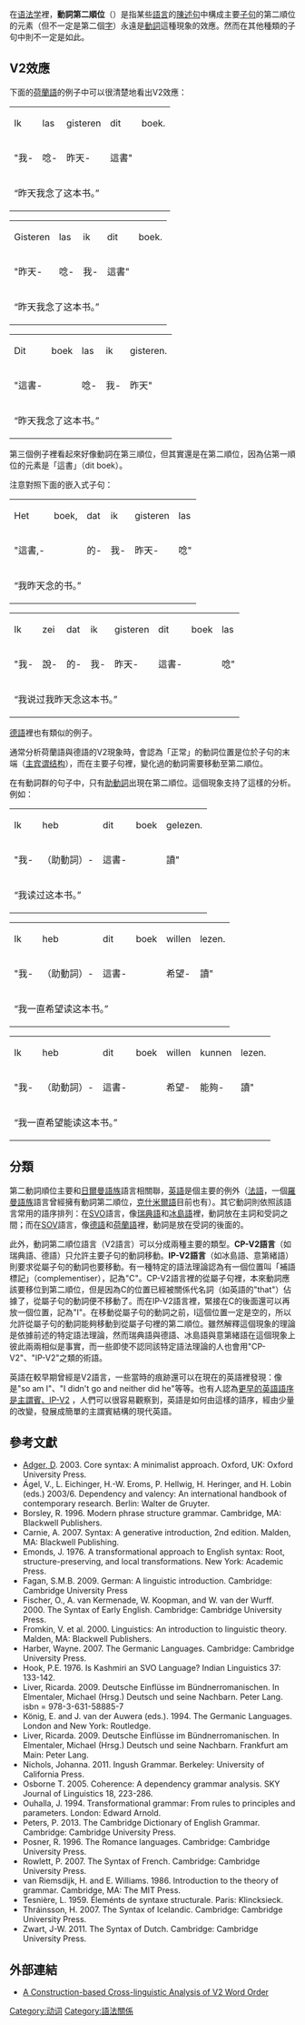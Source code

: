 在[[语法学|语法学]]裡，'''動詞第二順位'''（{{lang-en|V2 word order}}）是指某些[[語言|語言]]的[[陳述句|陳述句]]中構成主要[[子句|子句]]的第二順位的元素（但不一定是第二個[[字|字]]）永遠是[[動詞|動詞]]這種現象的效應。然而在其他種類的子句中則不一定是如此。

== V2效應 ==
下面的[[荷蘭語|荷蘭語]]的例子中可以很清楚地看出V2效應：
{| 
|- 
| Ik || las ||  gisteren  || dit  || boek.
|-
| "我- || 唸- || 昨天- || 這書" ||
|-
|colspan="5" |“昨天我念了这本书。”
|}


{|
|-
| Gisteren  || las  || ik || dit  || boek.
|-
| "昨天- || 唸- || 我- || 這書" ||
|-
|colspan="5" |“昨天我念了这本书。”
|}


{|
|-
| Dit  || boek || las  || ik || gisteren.
|-
| "這書- || || 唸- || 我- || 昨天"
|-
|colspan="5" |“昨天我念了这本书。”
|}


第三個例子裡看起來好像動詞在第三順位，但其實還是在第二順位，因為佔第一順位的元素是「這書」（dit boek）。

注意對照下面的嵌入式子句： 

{|
|-
| Het || boek, || dat  || ik || gisteren  || las
|-
| "這書,- || || 的- || 我- || 昨天- || 唸"
|-
|colspan="6" |“我昨天念的书。”
|}

 
{|
|-
| Ik || zei  || dat  || ik || gisteren  || dit  || boek || las
|-
| "我- || 說- || 的- || 我- || 昨天- || 這書- || || 唸"
|-
|colspan="8"|“我说过我昨天念这本书。”
|}


[[德語|德語]]裡也有類似的例子。 

通常分析荷蘭語與德語的V2現象時，會認為「正常」的動詞位置是位於子句的末端（[[主宾谓结构|主宾谓结构]]），而在主要子句裡，變化過的動詞需要移動至第二順位。

在有動詞群的句子中，只有[[助動詞|助動詞]]出現在第二順位。這個現象支持了這樣的分析。例如：

 
{|
|-
| Ik || heb  || dit  || boek || gelezen.
|-
| "我- ||（助動詞）- || 這書- || || 讀"
|-
|colspan="5"|“我读过这本书。”
|}

 
{|
|-
| Ik || heb  || dit  || boek || willen || lezen.
|-
| "我- || （助動詞）- || 這書- || || 希望- || 讀"
|-
|colspan="6"|“我一直希望读这本书。”
|}

 
{|
|-
| Ik || heb  || dit  || boek || willen || kunnen || lezen.
|-
| "我- ||（助動詞）- || 這書- || || 希望- || 能夠- || 讀"
|-
|colspan="7"|“我一直希望能读这本书。”
|}

== 分類 ==
第二動詞順位主要和[[日爾曼語族|日爾曼語族]]語言相關聯，[[英語|英語]]是個主要的例外（[[法語|法語]]，一個[[羅曼語族|羅曼語族]]語言曾經擁有動詞第二順位，[[克什米爾語|克什米爾語]]目前也有）。其它動詞則依照該語言常用的語序排列：在[[主谓宾结构|SVO]]語言，像[[瑞典語|瑞典語]]和[[冰島語|冰島語]]裡，動詞放在主詞和受詞之間；而在[[主宾谓结构|SOV]]語言，像[[德語|德語]]和[[荷蘭語|荷蘭語]]裡，動詞是放在受詞的後面的。

此外，動詞第二順位語言（V2語言）可以分成兩種主要的類型。'''CP-V2語言'''（如瑞典語、德語）只允許主要子句的動詞移動。'''IP-V2語言'''（如冰島語、意第緒語）則要求從屬子句的動詞也要移動。有一種特定的語法理論認為有一個位置叫「補語標記」（complementiser），記為"C"。CP-V2語言裡的從屬子句裡，本來動詞應該要移位到第二順位，但是因為C的位置已經被關係代名詞（如英語的"that"）佔據了，從屬子句的動詞便不移動了。而在IP-V2語言裡，緊接在C的後面還可以再放一個位置，記為"I"。在移動從屬子句的動詞之前，I這個位置一定是空的，所以允許從屬子句的動詞能夠移動到從屬子句裡的第二順位。雖然解釋這個現象的理論是依據前述的特定語法理論，然而瑞典語與德語、冰島語與意第緒語在這個現象上彼此兩兩相似是事實，而一些即使不認同該特定語法理論的人也會用"CP-V2"、"IP-V2"之類的術語。

英語在較早期曾經是V2語言，一些當時的痕跡還可以在現在的英語裡發現：像是"so am I"、"I didn't go and neither did he"等等。也有人認為[http://www.ling.upenn.edu/~kroch/omev2-html/omev2-html.html 更早的英語語序是主謂賓、IP-V2] {{Wayback|url=http://www.ling.upenn.edu/~kroch/omev2-html/omev2-html.html |date=20201123122621 }}，人們可以很容易觀察到，英語是如何由這樣的語序，經由少量的改變，發展成簡單的主謂賓結構的現代英語。

==參考文獻==
{{refbegin|2}}
*[[戴维·阿杰|Adger, D]]. 2003. Core syntax: A minimalist approach. Oxford, UK: Oxford University Press.
*Ágel, V., L. Eichinger, H.-W. Eroms, P. Hellwig, H. Heringer, and H. Lobin (eds.) 2003/6. Dependency and valency: An international handbook of contemporary research. Berlin: Walter de Gruyter.
*Borsley, R. 1996. Modern phrase structure grammar. Cambridge, MA: Blackwell Publishers.
*Carnie, A. 2007. Syntax: A generative introduction, 2nd edition. Malden, MA: Blackwell Publishing.
*Emonds, J. 1976. A transformational approach to English syntax: Root, structure-preserving, and local transformations. New York: Academic Press.
*Fagan, S.M.B. 2009. German: A linguistic introduction. Cambridge: Cambridge University Press
*Fischer, O., A. van Kermenade, W. Koopman, and W. van der Wurff. 2000. The Syntax of Early English. Cambridge: Cambridge University Press.
*Fromkin, V. et al. 2000. Linguistics: An introduction to linguistic theory. Malden, MA: Blackwell Publishers.
*Harber, Wayne. 2007. The Germanic Languages. Cambridge: Cambridge University Press.
*Hook, P.E. 1976. Is Kashmiri an SVO Language?  Indian Linguistics 37: 133-142.
*Liver, Ricarda. 2009. Deutsche Einflüsse im Bündnerromanischen. In Elmentaler, Michael (Hrsg.) Deutsch und seine Nachbarn. Peter Lang. isbn = 978-3-631-58885-7
*König, E. and J. van der Auwera (eds.). 1994. The Germanic Languages. London and New York: Routledge.
*Liver, Ricarda. 2009. Deutsche Einflüsse im Bündnerromanischen. In Elmentaler, Michael (Hrsg.) Deutsch und seine Nachbarn. Frankfurt am Main: Peter Lang. 
*Nichols, Johanna. 2011. Ingush Grammar. Berkeley: University of California Press.
*Osborne T. 2005. Coherence: A dependency grammar analysis. SKY Journal of Linguistics 18, 223-286.
*Ouhalla, J. 1994. Transformational grammar: From rules to principles and parameters. London: Edward Arnold.
*Peters, P. 2013. The Cambridge Dictionary of English Grammar. Cambridge: Cambridge University Press.
*Posner, R. 1996. The Romance languages. Cambridge: Cambridge University Press.
*Rowlett, P. 2007. The Syntax of French. Cambridge: Cambridge University Press.
*van Riemsdijk, H. and E. Williams. 1986. Introduction to the theory of grammar. Cambridge, MA: The MIT Press.
*Tesnière, L. 1959. Éleménts de syntaxe structurale. Paris: Klincksieck.
*Thráinsson, H. 2007. The Syntax of Icelandic. Cambridge: Cambridge University Press.
*Zwart, J-W. 2011. The Syntax of Dutch. Cambridge: Cambridge University Press.
{{refend}}

==外部連結==
*[http://depts.washington.edu/hpsg2011/pp/Wetta.pdf A Construction-based Cross-linguistic Analysis of V2 Word Order] {{Wayback|url=http://depts.washington.edu/hpsg2011/pp/Wetta.pdf |date=20170812041509 }}

{{語言類型學}}

[[Category:动词|Category:动词]]
[[Category:語法關係|Category:語法關係]]